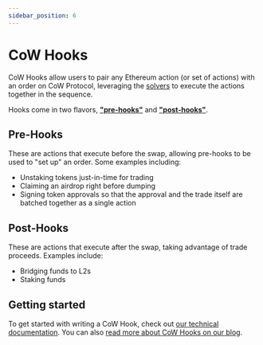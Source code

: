 ```yaml
---
sidebar_position: 6
---
```


# CoW Hooks

CoW Hooks allow users to pair any Ethereum action (or set of actions) with an order on CoW Protocol, leveraging the [solvers](../introduction/solvers) to execute the actions together in the sequence. 

Hooks come in two flavors, [**"pre-hooks"**](#pre-hooks) and [**"post-hooks"**](#post-hooks).

## Pre-Hooks

These are actions that execute before the swap, allowing pre-hooks to be used to "set up" an order. Some examples including:

- Unstaking tokens just-in-time for trading
- Claiming an airdrop right before dumping
- Signing token approvals so that the approval and the trade itself are batched together as a single action

## Post-Hooks

These are actions that execute after the swap, taking advantage of trade proceeds. Examples include: 

- Bridging funds to L2s
- Staking funds

## Getting started

To get started with writing a CoW Hook, check out [our technical documentation](/cow-protocol/reference/core/intents/hooks). You can also [read more about CoW Hooks on our blog](https://blog.cow.fi/cow-hooks-you-are-in-control-480ccb40044a).
